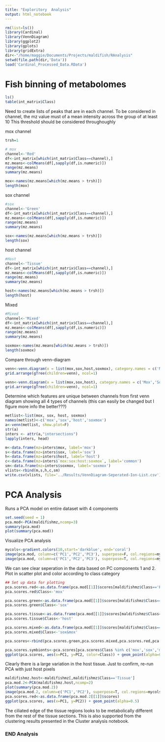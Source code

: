 ```yaml
---
title: "Exploritory  Analysis"
output: html_notebook
---
```



```r
rm(list=ls())
library(Cardinal)
library(VennDiagram)
library(ggplot2)
library(gplots)
library(gridExtra)
dir<-"/home/maggie/Documents/Projects/maldifish/RAnalysis"
setwd(file.path(dir,'Data'))
load('Cardinal_Processed_Data.RData')
```


# Fish binning of metabolomes

```r
ls()
table(int_matrix$Class)
```

Need to create lists of peaks that are in each channel. To be considered in channel, the mz value must of a mean intensity across the group of at least 10 
This threshold should be considered throughoughly 

mox channel 
```r
trsh=1

# mox
channel<-'Red'
df<-int_matrix[which(int_matrix$Class==channel),]
mz.means<-colMeans(df[,sapply(df,is.numeric)])
range(mz.means)
summary(mz.means)

mox<-names(mz.means[which(mz.means > trsh)])
length(mox)
```

sox channel 
```r
#sox
channel<-'Green'
df<-int_matrix[which(int_matrix$Class==channel),]
mz.means<-colMeans(df[,sapply(df,is.numeric)])
range(mz.means)
summary(mz.means)

sox<-names(mz.means[which(mz.means > trsh)])
length(sox)
```

host channel 
```r
#Host
channel<-'Tissue'
df<-int_matrix[which(int_matrix$Class==channel),]
mz.means<-colMeans(df[,sapply(df,is.numeric)])
range(mz.means)
summary(mz.means)

host<-names(mz.means[which(mz.means > trsh)])
length(host)
```

Mixed 
```r
#Mixed
channel<-'Mixed'
df<-int_matrix[which(int_matrix$Class==channel),]
mz.means<-colMeans(df[,sapply(df,is.numeric)])
range(mz.means)
summary(mz.means)

soxmox<-names(mz.means[which(mz.means > trsh)])
length(soxmox)
```


Compare through venn-diagram

```r
venn<-venn.diagram(x = list(mox,sox,host,soxmox), category.names = c('Mox','Sox','Host','Sox/Mox'),filename = NULL, fill=c('Red','Green','Blue','Gray'))
grid.arrange(gTree(children=venn), ncol=1)

venn<-venn.diagram(x = list(mox,sox,host), category.names = c('Mox','Sox','Host'),filename = NULL, fill=c('Red','Green','Blue'))
grid.arrange(gTree(children=venn), ncol=1)
```

Determine which features are unique between channels from first venn diagram showing all 4 types of channels (this can easily be changed but I figure more info the better???)

```r
metlist<-list(mox, sox, host, soxmox)
names(metlist)<-c('mox','sox','host','soxmox')
a<-venn(metlist, show.plot=F)
str(a)
inters <- attr(a,"intersections")
lapply(inters, head) 

m<-data.frame(mz=inters$mox, label='mox')
s<-data.frame(mz=inters$sox, label='sox')
h<-data.frame(mz=inters$host, label='host')
c<-data.frame(mz=inters$`mox:sox:host:soxmox`, label='common')
sm<-data.frame(mz=inters$soxmox, label='soxmox')
vlists<-rbind(m,s,h,c,sm)
write.csv(vlists, file='../Results/VennDiagram-Seperated-Ion-List.csv')
```

# PCA Analysis

Runs a PCA model on entire dataset with 4 components 
```r
set.seed(seed = 1)
pca.mod<-PCA(maldifishmz,ncomp=3)
summary(pca.mod)
plot(summary(pca.mod))
```



Visualize PCA analysis 

```r
mycols<-gradient.colors(10,start='darkblue', end='coral')
image(pca.mod, column=c('PC1','PC2','PC3'), superpose=F, col.regions=mycols)
image(pca.mod, column=c('PC1','PC2','PC3'), superpose=T, col.regions=mycols)
```
We can see clear seperation in the data based on PC components 1 and 2. Plot in scatter plot and color according to class category

```r
## Set up data for plotting
pca.scores.red<-as.data.frame(pca.mod[[1]]$scores[maldifishmz$Class=='Red',])
pca.scores.red$Class<-'mox'

pca.scores.green<-as.data.frame(pca.mod[[1]]$scores[maldifishmz$Class=='Green',],Class='sox')
pca.scores.green$Class<-'sox'

pca.scores.tissue<-as.data.frame(pca.mod[[1]]$scores[maldifishmz$Class=='Tissue',],Class='host')
pca.scores.tissue$Class<-'host'

pca.scores.mixed<-as.data.frame(pca.mod[[1]]$scores[maldifishmz$Class=='Mixed',],Class='mixed')
pca.scores.mixed$Class<-'sox&mox'

pca.scores<-rbind(pca.scores.green,pca.scores.mixed,pca.scores.red,pca.scores.tissue)

pca.scores.symbionts<-pca.scores[pca.scores$Class %in% c('mox','sox','mixed'),]
ggplot(pca.scores, aes(x=PC1, y=PC2, color=Class)) + geom_point(alpha=0.5) + geom_point(data=pca.scores.symbionts,aes( x=PC1, y=PC2, color=Class))
```


Clearly there is a large variation in the host tissue. Just to confirm, re-run PCA with just host pixels 

```r
maldifishmz.host<-maldifishmz[,maldifishmz$Class=='Tissue']
pca.mod.2<-PCA(maldifishmz.host,ncomp=2)
plot(summary(pca.mod.2))
image(pca.mod.2, column=c('PC1','PC2'), superpose=T, col.regions=mycols)
pca.scores.red<-as.data.frame(pca.mod.2[[1]]$scores)
ggplot(pca.scores, aes(x=PC1, y=PC2)) + geom_point(alpha=0.5) 
```


The ciliated edge of the tissue regions looks to be metabolically different from the rest of the tissue sections. This is also supported from the clustering results presented in the Cluster analysis notebook.


### END Analysis 




